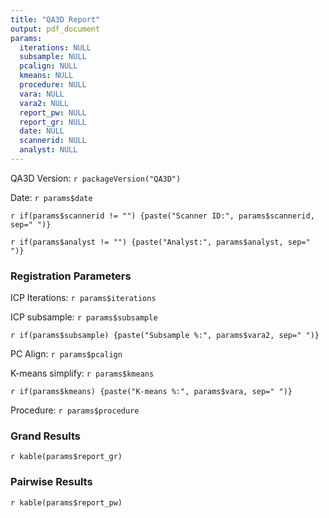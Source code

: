 ```yaml
---
title: "QA3D Report"
output: pdf_document
params:
  iterations: NULL
  subsample: NULL
  pcalign: NULL
  kmeans: NULL
  procedure: NULL
  vara: NULL
  vara2: NULL
  report_pw: NULL
  report_gr: NULL
  date: NULL
  scannerid: NULL
  analyst: NULL
---
```

QA3D Version: `r packageVersion("QA3D")`

Date: `r params$date`

`r if(params$scannerid != "") {paste("Scanner ID:", params$scannerid, sep=" ")}`

`r if(params$analyst != "") {paste("Analyst:", params$analyst, sep=" ")}`

### Registration Parameters
ICP Iterations: `r params$iterations`

ICP subsample: `r params$subsample`

`r if(params$subsample) {paste("Subsample %:", params$vara2, sep=" ")}`

PC Align: `r params$pcalign`

K-means simplify: `r params$kmeans`

`r if(params$kmeans) {paste("K-means %:", params$vara, sep=" ")}`

Procedure: `r params$procedure`


### Grand Results
`r kable(params$report_gr)`


### Pairwise Results
`r kable(params$report_pw)`